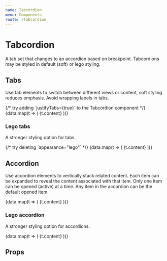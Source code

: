 ```yaml
---
name: Tabcordion
menu: Components
route: /tabcordion
---
```



# Tabcordion

A tab set that changes to an accordion based on breakpoint. Tabcordions may be
styled in default (soft) or lego styling.

## Tabs

Use tab elements to switch between different views or content, soft styling
reduces emphasis. Avoid wrapping labels in tabs.

<Playground>
	{/* try adding `justifyTabs={true}` to the Tabcordion component */}
	<Tabcordion mode="tabs">
		{data.map(t => (
			<Tab key={t.label} label={t.label}>
				{t.content}
			</Tab>
		))}
	</Tabcordion>
</Playground>

### Lego tabs

A stronger styling option for tabs.

<Playground>
	{/* try deleting `appearance="lego"` */}
	<Tabcordion mode="tabs" appearance="lego">
		{data.map(t => (
			<Tab key={t.label} label={t.label}>
				{t.content}
			</Tab>
		))}
	</Tabcordion>
</Playground>

## Accordion

Use accordion elements to vertically stack related content. Each item can be
expanded to reveal the content associated with that item. Only one item can be
opened (active) at a time. Any item in the accordion can be the default opened
item.

<Playground>
	<Tabcordion mode="accordion">
		{data.map(t => (
			<Tab key={t.label} label={t.label}>
				{t.content}
			</Tab>
		))}
	</Tabcordion>
</Playground>

### Lego accordion

A stronger styling option for accordions.

<Playground>
	<Tabcordion mode="accordion" appearance="lego">
		{data.map(t => (
			<Tab key={t.label} label={t.label}>
				{t.content}
			</Tab>
		))}
	</Tabcordion>
</Playground>

## Props

<Props of={Tabcordion} />

<Props of={Tab} />
